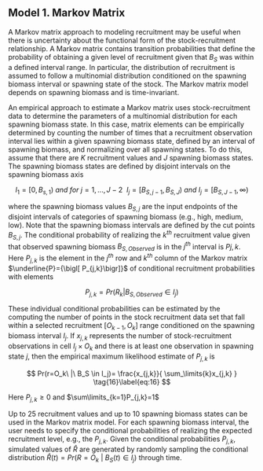## Model 1. Markov Matrix {.unnumbered}

A Markov matrix approach to modeling recruitment may be useful when there is uncertainty about the functional form of the stock-recruitment relationship. A Markov matrix contains transition probabilities that define the probability of obtaining a given level of recruitment given that $B_S$ was within a defined interval range. In particular, the distribution of recruitment is assumed to follow a multinomial distribution conditioned on the spawning biomass interval or spawning state of the stock. The Markov matrix model depends on spawning biomass and is time-invariant.

An empirical approach to estimate a Markov matrix uses stock-recruitment data to determine the parameters of a multinomial distribution for each spawning biomass state. In this case, matrix elements can be empirically determined by counting the number of times that a recruitment observation interval lies within a given spawning biomass state, defined by an interval of spawning biomass, and normalizing over all spawning states. To do this, assume that there are $K$ recruitment values and $J$ spawning biomass states. The spawning biomass states are defined by disjoint intervals on the spawning biomass axis

$$
I_1 = {\bigl[0,B_{s,1}\bigr)}\ and\ for\ j=1, ..., J-2\ \ I_j = {\bigl[B_{S,j-1},B_{S,J}\bigr)}\ and\ I_j = {\bigl[B_{S,J-1}, \infty\bigr)}    
\tag{14}\label{eq:14}
$$

where the spawning biomass values $B_{S,j}$ are the input endpoints of the disjoint intervals of categories of spawning biomass (e.g., high, medium, low). Note that the spawning biomass intervals are defined by the cut points $B_{S,j}$. The conditional probability of realizing the $k^{th}$ recruitment value given that observed spawning biomass $B_{S,Observed}$ is in the $j^{th}$ interval is $P{j,k}$. Here $P_{j,k}$ is the element in the $j^{th}$ row and $k^{th}$ column of the Markov matrix $\underline{P}={\bigl[ P_{j,k}\bigr]}$ of conditional recruitment probabilities with elements

$$
P_{j,k} = Pr{\bigl(R_k | B_{S,Observed} \in I_j\bigr)} \tag{15}\label{eq:15}
$$

These individual conditional probabilities can be estimated by the computing the number of points in the stock recruitment data set that fall within a selected recruitment $[O_{k-1},O_k]$ range conditioned on the spawning biomass interval $I_j$. If $x_{j,k}$ represents the number of stock-recruitment observations in cell $I_j \times O_k$ and there is at least one observation in spawning state $j$, then the empirical maximum likelihood estimate of $P_{j,k}$ is

$$
Pr(r=O_k\ |\ B_S \in I_j)= \frac{x_{j,k}}{ \sum_\limits{k}x_{j,k} } \tag{16}\label{eq:16}
$$

Here $P_{j,k} \ge 0$ and $\sum\limits_{k=1}P_{j,k}=1$

Up to 25 recruitment values and up to 10 spawning biomass states can be used in the Markov matrix model. For each spawning biomass interval, the user needs to specify the conditional probabilities of realizing the expected recruitment level, e.g., the $P_{j,k}$. Given the conditional probabilities $P_{j,k}$, simulated values of $\hat{R}$ are generated by randomly sampling the conditional distribution $\hat{R}(t) = Pr(R=O_k\ |\ B_S(t) \in I_j)$ through time.

